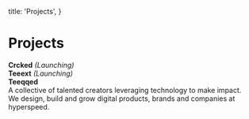   title: 'Projects',
}

# Projects

**Crcked** *(Launching)*  
**Teeext** *(Launching)*  
**Teeqqed**  
A collective of talented creators leveraging technology to make impact.  
We design, build and grow digital products, brands and companies at hyperspeed.
